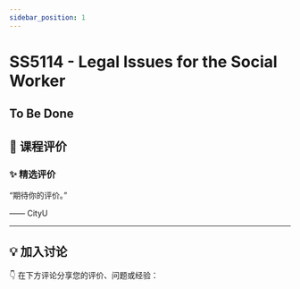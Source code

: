 ```yaml
---
sidebar_position: 1
---
```



# SS5114 - Legal Issues for the Social Worker

## To Be Done

## **💬 课程评价**

### ✨ **精选评价**
<div className={commentStyles.commentBox}>
    <p className={commentStyles.commentText}>
        “期待你的评价。”
    </p>
    <p className={commentStyles.commentAuthor}>—— CityU</p>
</div>

---

## **💡 加入讨论**

👇 在下方评论分享您的评价、问题或经验：
<Utterances />
